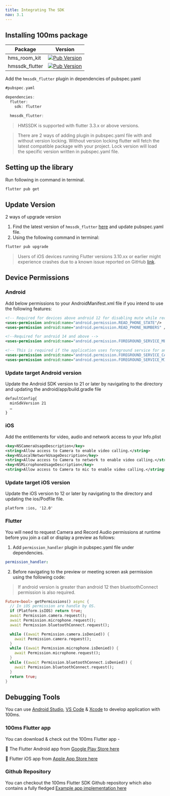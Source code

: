 ```yaml
---
title: Integrating The SDK
nav: 3.1
---
```


## Installing 100ms package


| Package           | Version                                                                                                   |
| ------------------| --------------------------------------------------------------------------------------------------------- |
| hms_room_kit      | [![Pub Version](https://img.shields.io/pub/v/hms_room_kit)](https://pub.dev/packages/hms_room_kit)        |
| hmssdk_flutter    | [![Pub Version](https://img.shields.io/pub/v/hmssdk_flutter)](https://pub.dev/packages/hmssdk_flutter)    |


Add the `hmssdk_flutter` plugin in dependencies of pubspec.yaml

```dart
#pubspec.yaml

dependencies:
  flutter:
    sdk: flutter

  hmssdk_flutter:
```

> HMSSDK is supported with flutter 3.3.x or above versions.

> There are 2 ways of adding plugin in pubspec.yaml file with and without version locking.
> Without version locking flutter will fetch the latest compatible package with your project.
> Lock version will load the specific version written in pubspec.yaml file.

## Setting up the library

Run following in command in terminal.

```bash
flutter pub get
```

## Update Version

2 ways of upgrade version

1. Find the latest version of `hmssdk_flutter` [here](https://pub.dev/packages/hmssdk_flutter) and update pubspec.yaml file.
2. Using the following command in terminal:

```bash
flutter pub upgrade
```

> Users of iOS devices running Flutter versions 3.10.xx or earlier might experience crashes due to a known issue reported on GitHub [link](https://github.com/flutter/flutter/issues/127489).

## Device Permissions

### Android

Add below permissions to your AndroidManifest.xml file if you intend to use the following features:

```xml
<!-- Required for devices above android 12 for disabling mute while receving the call-->
<uses-permission android:name="android.permission.READ_PHONE_STATE"/>
<uses-permission android:name="android.permission.READ_PHONE_NUMBERS" />

<!--Required for android 14 and above -->
<uses-permission android:name="android.permission.FOREGROUND_SERVICE_MEDIA_PROJECTION" />

<!-- This is required if the application uses foreground service for android 14 and above-->
<uses-permission android:name="android.permission.FOREGROUND_SERVICE_CAMERA"/>
<uses-permission android:name="android.permission.FOREGROUND_SERVICE_MICROPHONE" /> 
```

### Update target Android version

Update the Android SDK version to 21 or later by navigating to the directory and updating the android/app/build.gradle file

```xml
defaultConfig{
  minSdkVersion 21
  …
}
```

### iOS

Add the entitlements for video, audio and network access to your Info.plist

```xml
<key>NSCameraUsageDescription</key>
<string>Allow access to Camera to enable video calling.</string>
<key>NSLocalNetworkUsageDescription</key>
<string>Allow access to Camera to network to enable video calling.</string>
<key>NSMicrophoneUsageDescription</key>
<string>Allow access to Camera to mic to enable video calling.</string>
```

### Update target iOS version

Update the iOS version to 12 or later by navigating to the directory and updating the ios/Podfile file.

```
platform :ios, '12.0'
```

### Flutter

You will need to request Camera and Record Audio permissions at runtime before you join a call or display a preview as follows:

1. Add `permission_handler` plugin in pubspec.yaml file under dependencies.

```yaml
permission_handler:
```

2. Before navigating to the preview or meeting screen ask permission using the following code:

> If android version is greater than android 12 then bluetoothConnect permission is also required.

```dart
Future<bool> getPermissions() async {
  // In iOS permission are handle by OS.
  if (Platform.isIOS) return true;
  await Permission.camera.request();
  await Permission.microphone.request();
  await Permission.bluetoothConnect.request();

  while ((await Permission.camera.isDenied)) {
    await Permission.camera.request();
  }
  while ((await Permission.microphone.isDenied)) {
    await Permission.microphone.request();
  }
  while ((await Permission.bluetoothConnect.isDenied)) {
    await Permission.bluetoothConnect.request();
  }
  return true;
}
```

## Debugging Tools

You can use [Android Studio](https://developer.android.com/studio), [VS Code](https://code.visualstudio.com/) & [Xcode](https://developer.apple.com/xcode/) to develop application with 100ms.

### 100ms Flutter app

You can download & check out the 100ms Flutter app -

🤖 The Flutter Android app from [Google Play Store here](https://play.google.com/store/apps/details?id=live.hms.flutter)

📱 Flutter iOS app from [Apple App Store here](https://apps.apple.com/app/100ms-live/id1576541989)

### Github Repository

You can checkout the 100ms Flutter SDK Github repository which also contains a fully fledged [Example app implementation here](https://github.com/100mslive/100ms-flutter/)

